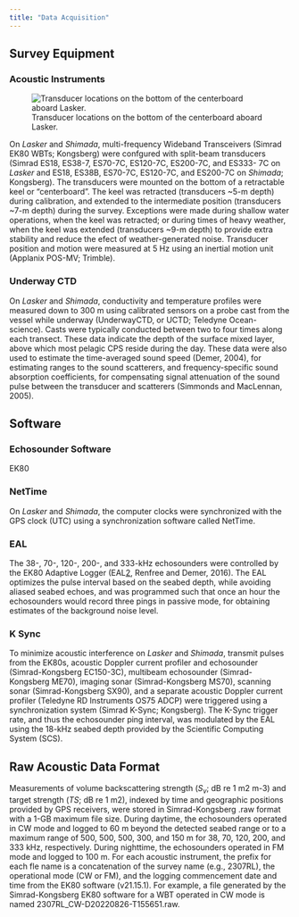 ```yaml
---
title: "Data Acquisition"
---
```


## Survey Equipment

### Acoustic Instruments

![Transducer locations on the bottom of the centerboard aboard Lasker.](images/transducers.jpg){fig-align="left"}

On *Lasker* and *Shimada*, multi-frequency Wideband Transceivers (Simrad EK80 WBTs; Kongsberg) were confgured with split-beam transducers (Simrad ES18, ES38-7, ES70-7C, ES120-7C, ES200-7C, and ES333- 7C on *Lasker* and ES18, ES38B, ES70-7C, ES120-7C, and ES200-7C on *Shimada*; Kongsberg). The transducers were mounted on the bottom of a retractable keel or “centerboard”. The keel was retracted (transducers \~5-m depth) during calibration, and extended to the intermediate position (transducers \~7-m depth) during the survey. Exceptions were made during shallow water operations, when the keel was retracted; or during times of heavy weather, when the keel was extended (transducers \~9-m depth) to provide extra stability and reduce the efect of weather-generated noise. Transducer position and motion were measured at 5 Hz using an inertial motion unit (Applanix POS-MV; Trimble).

### Underway CTD

On *Lasker* and *Shimada*, conductivity and temperature profiles were measured down to 300 m using calibrated sensors on a probe cast from the vessel while underway (UnderwayCTD, or UCTD; Teledyne Ocean- science). Casts were typically conducted between two to four times along each transect. These data indicate the depth of the surface mixed layer, above which most pelagic CPS reside during the day. These data were also used to estimate the time-averaged sound speed (Demer, 2004), for estimating ranges to the sound scatterers, and frequency-specific sound absorption coefficients, for compensating signal attenuation of the sound pulse between the transducer and scatterers (Simmonds and MacLennan, 2005).

## Software

### Echosounder Software

EK80

### NetTime

On *Lasker* and *Shimada*, the computer clocks were synchronized with the GPS clock (UTC) using a synchronization software called NetTime.

### EAL

The 38-, 70-, 120-, 200-, and 333-kHz echosounders were controlled by the EK80 Adaptive Logger (EAL[2](file:///C:/Users/alice.beittel/Downloads/2024Renfree.docx#_bookmark7), Renfree and Demer, 2016). The EAL optimizes the pulse interval based on the seabed depth, while avoiding aliased seabed echoes, and was programmed such that once an hour the echosounders would record three pings in passive mode, for obtaining estimates of the background noise level.

### K Sync

To minimize acoustic interference on *Lasker* and *Shimada*, transmit pulses from the EK80s, acoustic Doppler current profiler and echosounder (Simrad-Kongsberg EC150-3C), multibeam echosounder (Simrad- Kongsberg ME70), imaging sonar (Simrad-Kongsberg MS70), scanning sonar (Simrad-Kongsberg SX90), and a separate acoustic Doppler current profiler (Teledyne RD Instruments OS75 ADCP) were triggered using a synchronization system (Simrad K-Sync; Kongsberg). The K-Sync trigger rate, and thus the echosounder ping interval, was modulated by the EAL using the 18-kHz seabed depth provided by the Scientific Computing System (SCS).

## Raw Acoustic Data Format

Measurements of volume backscattering strength (*S~v~*; dB re 1 m2 m-3) and target strength (*TS*; dB re 1 m2), indexed by time and geographic positions provided by GPS receivers, were stored in Simrad-Kongsberg .raw format with a 1-GB maximum file size. During daytime, the echosounders operated in CW mode and logged to 60 m beyond the detected seabed range or to a maximum range of 500, 500, 500, 300, and 150 m for 38, 70, 120, 200, and 333 kHz, respectively. During nighttime, the echosounders operated in FM mode and logged to 100 m. For each acoustic instrument, the prefix for each fle name is a concatenation of the survey name (e.g., 2307RL), the operational mode (CW or FM), and the logging commencement date and time from the EK80 software (v21.15.1). For example, a file generated by the Simrad-Kongsberg EK80 software for a WBT operated in CW mode is named 2307RL_CW-D20220826-T155651.raw.

